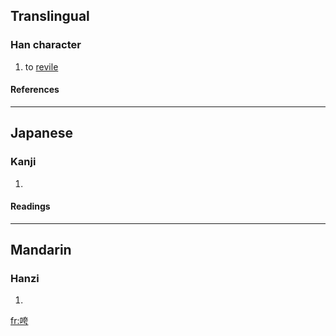 ==Translingual==
===Han character===
{{Han char|rn=30|rad=口|as=06|sn=9|four=|canj=口大一尸 (RKMS)}}
# to [[revile]]
====References====
{{Han ref|kx=0187.130|dkj=03557|dj=0406.140|hdz=10613.120|uh=54B5|ud=21685}}
----
==Japanese==

===Kanji===
{{ja-kanji|grade=|rs=口06}}
# {{defn|Japanese}} 
====Readings====
{{ja-readings|on=[[くう]] (kū), [[け]] (ke)|kun=}}
----
==Mandarin==
===Hanzi===
{{cmn-hanzi|pin=[[kuā]] ([[kua1]])|wg=k'ua<sup>1</sup>}}
# {{defn|Mandarin}}

[[fr:咵]]